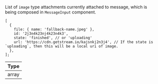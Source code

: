 List of `image` type attachments currently attached to message, which is being composed in `MessageInput` component.

```tsx
[
  {
    file: { name: 'fallback-name.jpeg' },
    id: '2j3n4k23nj4k23n4k3',
    state: 'finished', // or 'uploading'
    url: 'https://cdn.getstream.io/kajsnkj2n3j4', // If the state is `uploading`, then this will be a local uri of image.
  },
];
```

| Type  |
| ----- |
| array |
